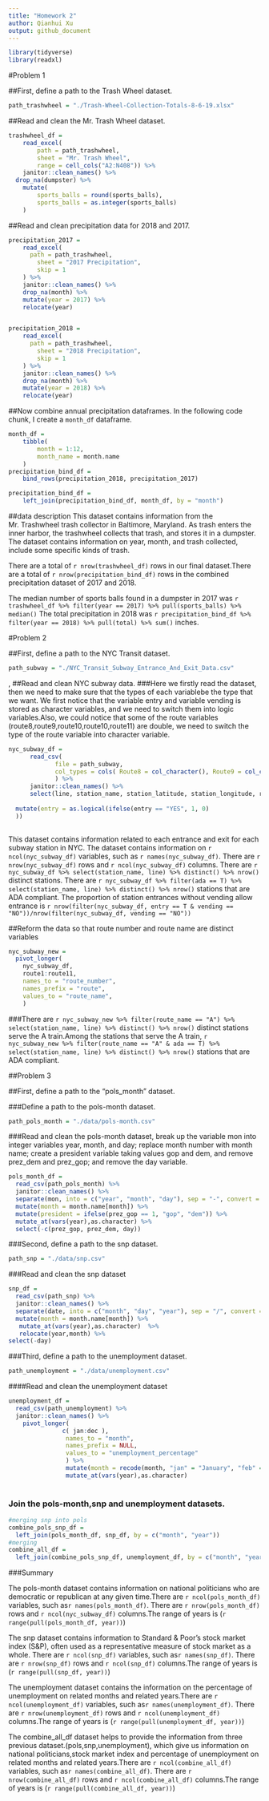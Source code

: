 ```yaml
---
title: "Homework 2"
author: Qianhui Xu
output: github_document
---
```


```r
library(tidyverse)
library(readxl)
```

#Problem 1

##First, define a path to the Trash Wheel dataset. 

```r
path_trashwheel = "./Trash-Wheel-Collection-Totals-8-6-19.xlsx"
```


##Read and clean the Mr. Trash Wheel dataset. 

```r
trashwheel_df = 
	read_excel(
		path = path_trashwheel,
		sheet = "Mr. Trash Wheel",
		range = cell_cols("A2:N408")) %>% 
	janitor::clean_names() %>% 
  drop_na(dumpster) %>%
	mutate(
		sports_balls = round(sports_balls),
		sports_balls = as.integer(sports_balls)
	)
```

##Read and clean precipitation data for 2018 and 2017. 

```r
precipitation_2017 = 
	read_excel(
	  path = path_trashwheel,
		sheet = "2017 Precipitation",
		skip = 1
	) %>% 
	janitor::clean_names() %>% 
	drop_na(month) %>% 
	mutate(year = 2017) %>% 
	relocate(year)


precipitation_2018 = 
	read_excel(
	  path = path_trashwheel,
		sheet = "2018 Precipitation",
		skip = 1
	) %>% 
	janitor::clean_names() %>% 
	drop_na(month) %>% 
	mutate(year = 2018) %>% 
	relocate(year)

```

##Now combine annual precipitation dataframes. In the following code chunk, I create a `month_df` dataframe. 

```r
month_df = 
	tibble(
		month = 1:12,
		month_name = month.name
	)
precipitation_bind_df = 
	bind_rows(precipitation_2018, precipitation_2017)

precipitation_bind_df = 
	left_join(precipitation_bind_df, month_df, by = "month")

```

##data description
This dataset contains information from the Mr. Trashwheel trash collector in Baltimore, Maryland. As trash enters the inner harbor, the trashwheel collects that trash, and stores it in a dumpster. The dataset contains information on year, month, and trash collected, include some specific kinds of trash. 

There are a total of `r nrow(trashwheel_df)` rows in our final dataset.There are a total of `r nrow(precipitation_bind_df)` rows in the combined precipitation dataset of 2017 and 2018.

The median number of sports balls found in a dumpster in 2017 was `r trashwheel_df %>% filter(year == 2017) %>% pull(sports_balls) %>% median()`
The total precipitation in 2018 was `r precipitation_bind_df %>% filter(year == 2018) %>% pull(total) %>% sum()` inches.

#Problem 2

##First, define a path to the NYC Transit dataset. 

```r
path_subway = "./NYC_Transit_Subway_Entrance_And_Exit_Data.csv"
```
,
##Read and clean NYC subway data.
###Here we firstly read the dataset, then we need to make sure that the types of each variablebe the type that we want. We first notice that the variable entry and variable vending is stored as character variables, and we need to switch them into logic variables.Also, we could notice that some of the route variables (route8,route9,route10,route10,route11) are double, we need to switch the type of the route variable into character variable.

```r
nyc_subway_df = 
      read_csv(
             file = path_subway,
             col_types = cols( Route8 = col_character(), Route9 = col_character() , Route10 = col_character() , Route11 = col_character() )
             ) %>% 
      janitor::clean_names() %>% 
      select(line, station_name, station_latitude, station_longitude, route1, route2, route3, route4, route5, route6, route7, route8, route9, route10, route11, entry, vending, entrance_type, ada) %>% 
   
  mutate(entry = as.logical(ifelse(entry == "YES", 1, 0)
  ))
     
```


This dataset contains information related to each entrance and exit for each subway station in NYC. The dataset contains information on `r ncol(nyc_subway_df)` variables, such as
`r names(nyc_subway_df)`. There are `r nrow(nyc_subway_df)` rows and `r ncol(nyc_subway_df)` columns. There are `r nyc_subway_df %>% select(station_name, line) %>% distinct() %>% nrow()` distinct stations.
There are `r nyc_subway_df %>% filter(ada == T) %>% select(station_name, line) %>% distinct() %>% nrow()` stations that are ADA compliant.
The proportion of station entrances without vending allow entrance is 
`r nrow(filter(nyc_subway_df, entry == T & vending == "NO"))/nrow(filter(nyc_subway_df, vending == "NO"))` 


##Reform the data so that route number and route name are distinct variables

```r
nyc_subway_new =
  pivot_longer(
    nyc_subway_df,
    route1:route11,
    names_to = "route_number",
    names_prefix = "route",
    values_to = "route_name",
    )
```

###There are `r nyc_subway_new %>% filter(route_name == "A") %>% select(station_name, line) %>% distinct() %>% nrow()` distinct stations serve the A train.Among the stations that serve the A train, `r nyc_subway_new %>% filter(route_name == "A" & ada == T) %>% select(station_name, line) %>% distinct() %>% nrow()` stations that are ADA compliant.


##Problem 3

##First, define a path to the "pols_month" dataset. 

###Define a path to the pols-month dataset.
```r
path_pols_month = "./data/pols-month.csv"
```

###Read and clean the pols-month dataset, break up the variable mon into integer variables year, month, and day; replace month number with month name; create a president variable taking values gop and dem, and remove prez_dem and prez_gop; and remove the day variable.

```r
pols_month_df = 
  read_csv(path_pols_month) %>% 
  janitor::clean_names() %>% 
  separate(mon, into = c("year", "month", "day"), sep = "-", convert = TRUE) %>% 
  mutate(month = month.name[month]) %>% 
  mutate(president = ifelse(prez_gop == 1, "gop", "dem")) %>% 
  mutate_at(vars(year),as.character) %>% 
  select(-c(prez_gop, prez_dem, day))
```


###Second, define a path to the snp dataset.

```r
path_snp = "./data/snp.csv"
```

###Read and clean the snp dataset
```r
snp_df = 
  read_csv(path_snp) %>% 
  janitor::clean_names() %>% 
  separate(date, into = c("month", "day", "year"), sep = "/", convert = TRUE) %>% 
  mutate(month = month.name[month]) %>% 
   mutate_at(vars(year),as.character)  %>% 
   relocate(year,month) %>% 
select(-day)
```

###Third, define a path to the unemployment dataset.


```r
path_unemployment = "./data/unemployment.csv"
```
####Read and clean the unemployment dataset
```r
unemployment_df = 
  read_csv(path_unemployment) %>% 
  janitor::clean_names() %>% 
    pivot_longer(
               c( jan:dec ),
                names_to = "month",
                names_prefix = NULL,
                values_to = "unemployment_percentage"
                ) %>% 
                mutate(month = recode(month, "jan" = "January", "feb" =                                                    "February", "mar" = "March",                                                 "apr" = "April", "may" = "May",                                               "jun" = "June", "jul" = "July",                                               "aug" = "August", "sep" =                                                    "September", "oct" = "October",                                                "nov" = "November", "dec" =                                                    "December")) %>% 
                mutate_at(vars(year),as.character)
            
```
### Join the pols-month,snp and unemployment datasets.

```r
#merging snp into pols
combine_pols_snp_df =
  left_join(pols_month_df, snp_df, by = c("month", "year"))
#merging
combine_all_df =
  left_join(combine_pols_snp_df, unemployment_df, by = c("month", "year"))
```
###Summary

The pols-month dataset contains information on national politicians who are democratic or republican at any given time.There are  `r ncol(pols_month_df)` variables, such as`r names(pols_month_df)`. There are `r nrow(pols_month_df)` rows and `r ncol(nyc_subway_df)` columns.The range of years is (`r range(pull(pols_month_df, year))`)

The snp dataset contains information to Standard & Poor’s stock market index (S&P), often used as a representative measure of stock market as a whole.
There are  `r ncol(snp_df)` variables, such as`r names(snp_df)`. There are `r nrow(snp_df)` rows and `r ncol(snp_df)` columns.The range of years is (`r range(pull(snp_df, year))`)

The unemployment dataset contains the information on the percentage of unemployment on related months and related years.There are  `r ncol(unemployment_df)` variables, such as`r names(unemployment_df)`. There are `r nrow(unemployment_df)` rows and `r ncol(unemployment_df)` columns.The range of years is (`r range(pull(unemployment_df, year))`)

The combine_all_df dataset helps to provide the information from three previous dataset.(pols,snp,unemployment), which give us information on national politicians,stock market index and percentage of unemployment on related months and related years.There are  `r ncol(combine_all_df)` variables, such as`r names(combine_all_df)`. There are `r nrow(combine_all_df)` rows and `r ncol(combine_all_df)` columns.The range of years is (`r range(pull(combine_all_df, year))`)



